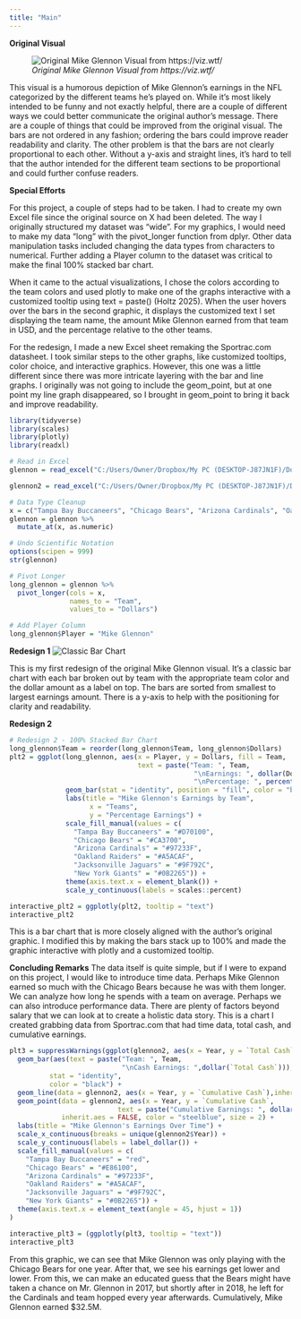 ```yaml
---
title: "Main"
---
```


**Original Visual**

![*Original Mike Glennon Visual from https://viz.wtf/*](glennon.png)

This visual is a humorous depiction of Mike Glennon's earnings in the NFL categorized by the different teams he's played on. While it's most likely intended to be funny and not exactly helpful, there are a couple of different ways we could better communicate the original author's message. There are a couple of things that could be improved from the original visual. The bars are not ordered in any fashion; ordering the bars could improve reader readability and clarity. The other problem is that the bars are not clearly proportional to each other. Without a y-axis and straight lines, it's hard to tell that the author intended for the different team sections to be proportional and could further confuse readers.

**Special Efforts**

For this project, a couple of steps had to be taken. I had to create my own Excel file since the original source on X had been deleted. The way I originally structured my dataset was "wide". For my graphics, I would need to make my data "long" with the pivot_longer function from dplyr. Other data manipulation tasks included changing the data types from characters to numerical. Further adding a Player column to the dataset was critical to make the final 100% stacked bar chart.

When it came to the actual visualizations, I chose the colors according to the team colors and used plotly to make one of the graphs interactive with a customized tooltip using text = paste() (Holtz 2025). When the user hovers over the bars in the second graphic, it displays the customized text I set displaying the team name, the amount Mike Glennon earned from that team in USD, and the percentage relative to the other teams.

For the redesign, I made a new Excel sheet remaking the Sportrac.com datasheet. I took similar steps to the other graphs, like customized tooltips, color choice, and interactive graphics. However, this one was a little different since there was more intricate layering with the bar and line graphs. I originally was not going to include the geom_point, but at one point my line graph disappeared, so I brought in geom_point to bring it back and improve readability.

```r
library(tidyverse)
library(scales)
library(plotly)
library(readxl)

# Read in Excel
glennon = read_excel("C:/Users/Owner/Dropbox/My PC (DESKTOP-J87JN1F)/Documents/STAT 515/glennon.xlsx")

glennon2 = read_excel("C:/Users/Owner/Dropbox/My PC (DESKTOP-J87JN1F)/Documents/STAT 515/glennon2.xlsx")

# Data Type Cleanup
x = c("Tampa Bay Buccaneers", "Chicago Bears", "Arizona Cardinals", "Oakland Raiders", "Jacksonville Jaguars", "New York Giants")
glennon = glennon %>%
  mutate_at(x, as.numeric)

# Undo Scientific Notation
options(scipen = 999)
str(glennon)

# Pivot Longer
long_glennon = glennon %>%
  pivot_longer(cols = x,
               names_to = "Team",
               values_to = "Dollars")

# Add Player Column
long_glennon$Player = "Mike Glennon"

```

**Redesign 1** ![Classic Bar Chart](redesign1.png)

This is my first redesign of the original Mike Glennon visual. It's a classic bar chart with each bar broken out by team with the appropriate team color and the dollar amount as a label on top. The bars are sorted from smallest to largest earnings amount. There is a y-axis to help with the positioning for clarity and readability.

**Redesign 2**

```r
# Redesign 2 - 100% Stacked Bar Chart
long_glennon$Team = reorder(long_glennon$Team, long_glennon$Dollars)
plt2 = ggplot(long_glennon, aes(x = Player, y = Dollars, fill = Team,
                                text = paste("Team: ", Team,
                                              "\nEarnings: ", dollar(Dollars),
                                              "\nPercentage: ", percent(Dollars/sum(Dollars))))) +
              geom_bar(stat = "identity", position = "fill", color = "black") +
              labs(title = "Mike Glennon's Earnings by Team",
                    x = "Teams",
                    y = "Percentage Earnings") +
              scale_fill_manual(values = c(
                "Tampa Bay Buccaneers" = "#D70100",
                "Chicago Bears" = "#CA3700",
                "Arizona Cardinals" = "#97233F",
                "Oakland Raiders" = "#A5ACAF",
                "Jacksonville Jaguars" = "#9F792C",
                "New York Giants" = "#0B2265")) +
              theme(axis.text.x = element_blank()) +
              scale_y_continuous(labels = scales::percent)

interactive_plt2 = ggplotly(plt2, tooltip = "text")
interactive_plt2
```

This is a bar chart that is more closely aligned with the author's original graphic. I modified this by making the bars stack up to 100% and made the graphic interactive with plotly and a customized tooltip.

**Concluding Remarks** The data itself is quite simple, but if I were to expand on this project, I would like to introduce time data. Perhaps Mike Glennon earned so much with the Chicago Bears because he was with them longer. We can analyze how long he spends with a team on average. Perhaps we can also introduce performance data. There are plenty of factors beyond salary that we can look at to create a holistic data story. This is a chart I created grabbing data from Sportrac.com that had time data, total cash, and cumulative earnings.

```r
plt3 = suppressWarnings(ggplot(glennon2, aes(x = Year, y = `Total Cash`, fill = Team))+
  geom_bar(aes(text = paste("Team: ", Team,
                            "\nCash Earnings: ",dollar(`Total Cash`))),
          stat = "identity", 
          color = "black") +
  geom_line(data = glennon2, aes(x = Year, y = `Cumulative Cash`),inherit.aes = FALSE, color = "steelblue") +
  geom_point(data = glennon2, aes(x = Year, y = `Cumulative Cash`,
                           text = paste("Cumulative Earnings: ", dollar(`Cumulative Cash`))),
             inherit.aes = FALSE, color = "steelblue", size = 2) +
  labs(title = "Mike Glennon's Earnings Over Time") +
  scale_x_continuous(breaks = unique(glennon2$Year)) +
  scale_y_continuous(labels = label_dollar()) +
  scale_fill_manual(values = c(
    "Tampa Bay Buccaneers" = "red",
    "Chicago Bears" = "#E86100",
    "Arizona Cardinals" = "#97233F",
    "Oakland Raiders" = "#A5ACAF",
    "Jacksonville Jaguars" = "#9F792C",
    "New York Giants" = "#0B2265")) +
  theme(axis.text.x = element_text(angle = 45, hjust = 1))
)

interactive_plt3 = (ggplotly(plt3, tooltip = "text"))
interactive_plt3
```

From this graphic, we can see that Mike Glennon was only playing with the Chicago Bears for one year. After that, we see his earnings get lower and lower. From this, we can make an educated guess that the Bears might have taken a chance on Mr. Glennon in 2017, but shortly after in 2018, he left for the Cardinals and team hopped every year afterwards. Cumulatively, Mike Glennon earned \$32.5M.
